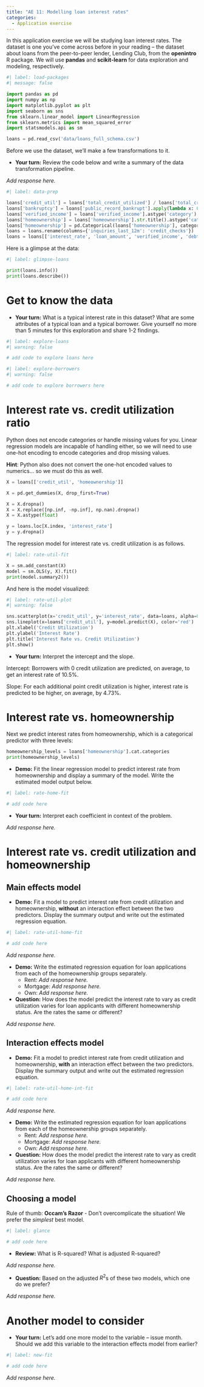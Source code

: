 ```yaml
---
title: "AE 11: Modelling loan interest rates"
categories: 
  - Application exercise
---
```


In this application exercise we will be studying loan interest rates.
The dataset is one you've come across before in your reading -- the dataset about loans from the peer-to-peer lender, Lending Club, from the **openintro** R package.
We will use **pandas** and **scikit-learn** for data exploration and modeling, respectively.

```python
#| label: load-packages
#| message: false

import pandas as pd
import numpy as np
import matplotlib.pyplot as plt
import seaborn as sns
from sklearn.linear_model import LinearRegression
from sklearn.metrics import mean_squared_error
import statsmodels.api as sm

loans = pd.read_csv('data/loans_full_schema.csv')
```

Before we use the dataset, we'll make a few transformations to it.

-   **Your turn:** Review the code below and write a summary of the data transformation pipeline.

*Add response here.*

```python
#| label: data-prep

loans['credit_util'] = loans['total_credit_utilized'] / loans['total_credit_limit']
loans['bankruptcy'] = loans['public_record_bankrupt'].apply(lambda x: 0 if x == 0 else 1).astype('category')
loans['verified_income'] = loans['verified_income'].astype('category')
loans['homeownership'] = loans['homeownership'].str.title().astype('category')
loans['homeownership'] = pd.Categorical(loans['homeownership'], categories=["Rent", "Mortgage", "Own"], ordered=True)
loans = loans.rename(columns={'inquiries_last_12m': 'credit_checks'})
loans = loans[['interest_rate', 'loan_amount', 'verified_income', 'debt_to_income', 'credit_util', 'bankruptcy', 'term', 'credit_checks', 'issue_month', 'homeownership']]

```

Here is a glimpse at the data:

```python
#| label: glimpse-loans

print(loans.info())
print(loans.describe())
```

# Get to know the data

-   **Your turn:** What is a typical interest rate in this dataset? What are some attributes of a typical loan and a typical borrower. Give yourself no more than 5 minutes for this exploration and share 1-2 findings.

```python
#| label: explore-loans
#| warning: false

# add code to explore loans here
```

```python
#| label: explore-borrowers
#| warning: false

# add code to explore borrowers here
```

# Interest rate vs. credit utilization ratio

Python does not encode categories or handle missing values for you.
Linear regression models are incapable of handling either, so we will need to use one-hot encoding to encode categories and drop missing values.

**Hint**: Python also does not convert the one-hot encoded values to numerics...
so we must do this as well.

```python
X = loans[['credit_util', 'homeownership']]

X = pd.get_dummies(X, drop_first=True)

X = X.dropna()
X = X.replace([np.inf, -np.inf], np.nan).dropna()
X = X.astype(float)

y = loans.loc[X.index, 'interest_rate']
y = y.dropna()
```

The regression model for interest rate vs. credit utilization is as follows.

```python
#| label: rate-util-fit

X = sm.add_constant(X)
model = sm.OLS(y, X).fit()
print(model.summary2())
```

And here is the model visualized:

```python
#| label: rate-util-plot
#| warning: false

sns.scatterplot(x='credit_util', y='interest_rate', data=loans, alpha=0.5)
sns.lineplot(x=loans['credit_util'], y=model.predict(X), color='red')
plt.xlabel('Credit Utilization')
plt.ylabel('Interest Rate')
plt.title('Interest Rate vs. Credit Utilization')
plt.show()
```

-   **Your turn:** Interpret the intercept and the slope.

Intercept: Borrowers with 0 credit utilization are predicted, on average, to get an interest rate of 10.5%.

Slope: For each additional point credit utilization is higher, interest rate is predicted to be higher, on average, by 4.73%.

# Interest rate vs. homeownership

Next we predict interest rates from homeownership, which is a categorical predictor with three levels:

```python
homeownership_levels = loans['homeownership'].cat.categories
print(homeownership_levels)
```

-   **Demo:** Fit the linear regression model to predict interest rate from homeownership and display a summary of the model. Write the estimated model output below.

```python
#| label: rate-home-fit

# add code here
```

-   **Your turn:** Interpret each coefficient in context of the problem.

*Add response here.*

# Interest rate vs. credit utilization and homeownership

## Main effects model

-   **Demo:** Fit a model to predict interest rate from credit utilization and homeownership, **without** an interaction effect between the two predictors. Display the summary output and write out the estimated regression equation.

```python
#| label: rate-util-home-fit

# add code here
```

*Add response here.*

-   **Demo:** Write the estimated regression equation for loan applications from each of the homeownership groups separately.
    -   Rent: *Add response here.*
    -   Mortgage: *Add response here.*
    -   Own: *Add response here.*
-   **Question:** How does the model predict the interest rate to vary as credit utilization varies for loan applicants with different homeownership status. Are the rates the same or different?

*Add response here.*

## Interaction effects model

-   **Demo:** Fit a model to predict interest rate from credit utilization and homeownership, **with** an interaction effect between the two predictors. Display the summary output and write out the estimated regression equation.

```python
#| label: rate-util-home-int-fit

# add code here
```

*Add response here.*

-   **Demo:** Write the estimated regression equation for loan applications from each of the homeownership groups separately.
    -   Rent: *Add response here.*
    -   Mortgage: *Add response here.*
    -   Own: *Add response here.*
-   **Question:** How does the model predict the interest rate to vary as credit utilization varies for loan applicants with different homeownership status. Are the rates the same or different?

*Add response here.*

## Choosing a model

Rule of thumb: **Occam's Razor** - Don't overcomplicate the situation!
We prefer the *simplest* best model.

```python
#| label: glance

# add code here
```

-   **Review:** What is R-squared? What is adjusted R-squared?

*Add response here.*

-   **Question:** Based on the adjusted $R^2$s of these two models, which one do we prefer?

*Add response here.*

# Another model to consider

-   **Your turn:** Let's add one more model to the variable -- issue month. Should we add this variable to the interaction effects model from earlier?

```python
#| label: new-fit

# add code here
```

*Add response here.*
